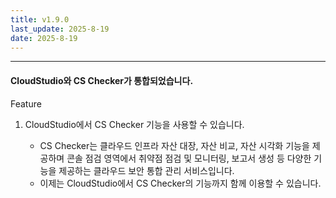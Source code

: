 ```yaml
---
title: v1.9.0
last_update: 2025-8-19
date: 2025-8-19
---
```



<hr />

#### CloudStudio와 CS Checker가 통합되었습니다.

<div className={styles.releaseWrap} >
<div className={styles.tag} data-type="feature">
    Feature
</div>

1. CloudStudio에서 CS Checker 기능을 사용할 수 있습니다.

    - CS Checker는 클라우드 인프라 자산 대장, 자산 비교, 자산 시각화 기능을 제공하며
      콘솔 점검 영역에서 취약점 점검 및 모니터링, 보고서 생성 등 다양한 기능을 제공하는 클라우드 보안 통합 관리 서비스입니다.
    - 이제는 CloudStudio에서 CS Checker의 기능까지 함께 이용할 수 있습니다.

</div>
<br/>
